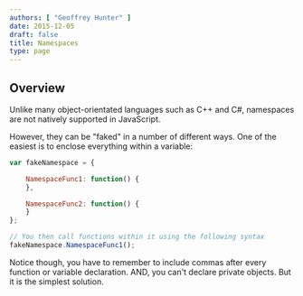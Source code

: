 ```yaml
---
authors: [ "Geoffrey Hunter" ]
date: 2015-12-05
draft: false
title: Namespaces
type: page
---
```



## Overview

Unlike many object-orientated languages such as C++ and C#, namespaces are not natively supported in JavaScript.

However, they can be "faked" in a number of different ways. One of the easiest is to enclose everything within a variable:
    
```js
var fakeNamespace = {

    NamespaceFunc1: function() {
    },

    NamespaceFunc2: function() {
    }
};

// You then call functions within it using the following syntax
fakeNamespace.NamespaceFunc1();
```

Notice though, you have to remember to include commas after every function or variable declaration. AND, you can't declare private objects. But it is the simplest solution.
